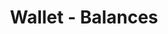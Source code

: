 ---
title: 'Wallet - Balances'
openapi: '/en/api-reference/openapi-en.json GET /wallet/{chain}/{walletAddress}/balances'
---